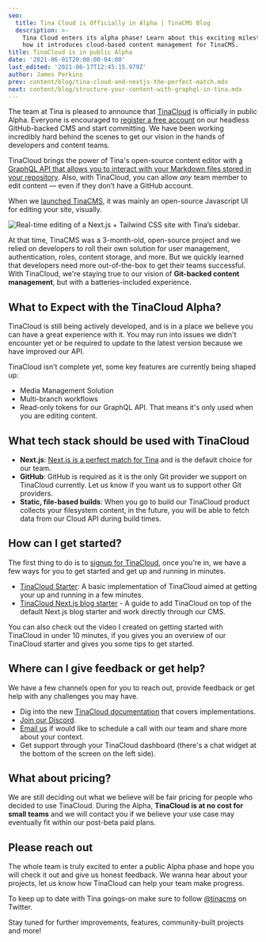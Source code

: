 ```yaml
---
seo:
  title: Tina Cloud is Officially in Alpha | TinaCMS Blog
  description: >-
    Tina Cloud enters its alpha phase! Learn about this exciting milestone and
    how it introduces cloud-based content management for TinaCMS.
title: TinaCloud is in public Alpha
date: '2021-06-01T20:00:00-04:00'
last_edited: '2021-06-17T12:45:15.979Z'
author: James Perkins
prev: content/blog/tina-cloud-and-nextjs-the-perfect-match.mdx
next: content/blog/structure-your-content-with-graphql-in-tina.mdx
---
```


The team at Tina is pleased to announce that [TinaCloud](/) is officially in public Alpha. Everyone is encouraged to [register a free account](https://app.tina.io/register) on our headless GitHub-backed CMS and start committing. We have been working incredibly hard behind the scenes to get our vision in the hands of developers and content teams.

TinaCloud brings the power of Tina's open-source content editor with [a GraphQL API that allows you to interact with your Markdown files stored in your repository](/blog/using-graphql-with-the-filesystem/). Also, with TinaCloud, you can allow *any* team member to edit content — even if they don’t have a GitHub account.

When we [launched TinaCMS](https://www.youtube.com/watch?v=iPDCmbaEF0Y), it was mainly an open-source Javascript UI for editing your site, visually.

![Real-time editing of a Next.js + Tailwind CSS site with Tina’s sidebar.](/img/blog/tina-cms-visual-editing.gif "Real-time editing of a Next.js + Tailwind CSS site with Tina’s sidebar.")

At that time, TinaCMS was a 3-month-old, open-source project and we relied on developers to roll their own solution for user management, authentication, roles, content storage, and more. But we quickly learned that developers need more out-of-the-box to get their teams successful. With TinaCloud, we're staying true to our vision of **Git-backed content management**, but with a batteries-included experience.

## What to Expect with the TinaCloud Alpha?

TinaCloud is still being actively developed, and is in a place we believe you can have a great experience with it. You may run into issues we didn't encounter yet or be required to update to the latest version because we have improved our API.

TinaCloud isn't complete yet, some key features are currently being shaped up:

* Media Management Solution
* Multi-branch workflows
* Read-only tokens for our GraphQL API. That means it's only used when you are editing content.

## What tech stack should be used with TinaCloud

* **Next.js**: [Next.js is a perfect match for Tina](/blog/tina-cloud-and-nextjs-the-perfect-match/) and is the default choice for our team.
* **GitHub**: GitHub is required as it is the only Git provider we support on TinaCloud currently. Let us know if you want us to support other Git providers.
* **Static, file-based builds**: When you go to build our TinaCloud product collects your filesystem content, in the future, you will be able to fetch data from our Cloud API during build times.

## How can I get started?

The first thing to do is to [signup for TinaCloud](https://app.tina.io/register), once you're in, we have a few ways for you to get started and get up and running in minutes.

* [TinaCloud Starter](https://github.com/tinacms/tina-cloud-starter): A basic implementation of TinaCloud aimed at getting your up and running in a few minutes.
* [TinaCloud Next.js blog starter](/guides/tina-cloud/existing-site/overview/) - A guide to add TinaCloud on top of the default Next.js blog starter and work directly through our CMS.

You can also check out the video I created on getting started with TinaCloud in under 10 minutes, if you gives you an overview of our TinaCloud starter and gives you some tips to get started.

<Youtube embedSrc="https://www.youtube.com/embed/Y-fG7qzoHKw" />

## Where can I give feedback or get help?

We have a few channels open for you to reach out, provide feedback or get help with any challenges you may have.

* Dig into the new [TinaCloud documentation](/docs/tina-cloud/) that covers implementations.
* [Join our Discord](https://discord.gg/zumN63Ybpf).
* [Email us](mailto\:support@tina.io) if would like to schedule a call with our team and share more about your context.
* Get support through your TinaCloud dashboard (there's a chat widget at the bottom of the screen on the left side).

## What about pricing?

We are still deciding out what we believe will be fair pricing for people who decided to use TinaCloud. During the Alpha, **TinaCloud is at no cost for small teams** and we will contact you if we believe your use case may eventually fit within our post-beta paid plans.

## Please reach out

The whole team is truly excited to enter a public Alpha phase and hope you will check it out and give us honest feedback. We wanna hear about your projects, let us know how TinaCloud can help your team make progress.

To keep up to date with Tina goings-on make sure to follow [@tinacms](https://twitter.com/tinacms) on Twitter.

Stay tuned for further improvements, features, community-built projects and more!
